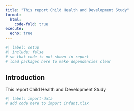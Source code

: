 ```yaml
---
title: "This report Child Health and Development Study"
format: 
  html:
    code-fold: true 
execute:
  echo: true
---
```



```r
#| label: setup
#| include: false
# so that code is not shown in report  
# load packages here to make dependencies clear

```

## Introduction

This report Child Health and Development Study

```r
#| label: import-data
# add code here to import infant.xlsx

```



